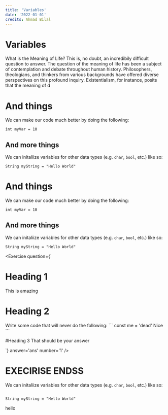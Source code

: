 ```yaml
---
title: 'Variables'
date: '2022-01-01'
credits: Ahmad Bilal
---
```


# Variables

What is the Meaning of Life? This is, no doubt, an incredibily difficult question to answer. The question of the meaning of life has been a subject of contemplation and debate throughout human history. Philosophers, theologians, and thinkers from various backgrounds have offered diverse perspectives on this profound inquiry. Existentialism, for instance, posits that the meaning of d

# And things

We can make our code much better by doing the following:

```
int myVar = 10
```

## And more things

We can initaliize variables for other data types (e.g. `char`, `bool`, etc.) like so:

```
String myString = "Hello World"
```

# And things

We can make our code much better by doing the following:

```
int myVar = 10
```

## And more things

We can initaliize variables for other data types (e.g. `char`, `bool`, etc.) like so:

```
String myString = "Hello World"
```

<Exercise
  question={`
# Heading 1
This is amazing

# Heading 2

Write some code that will never do the following:
\`\`\`
const me = 'dead'
Nice
\`\`\`

#Heading 3
That should be your answer

`}
answer='ans'
number='1'
/>

# EXECIRISE ENDSS

We can initaliize variables for other data types (e.g. `char`, `bool`, etc.) like so:

```

String myString = "Hello World"

```

hello

```

```
